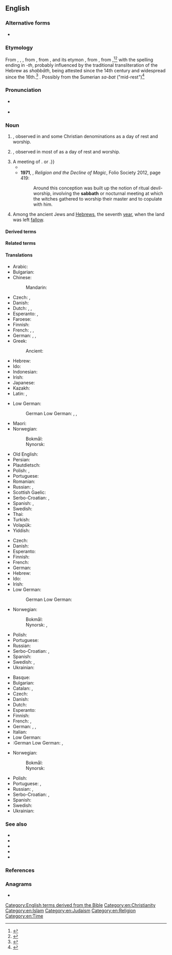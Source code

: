 {{also|sabbath}}
==English==
{{wp}}

===Alternative forms===
* {{l|en|sabbath}}

===Etymology===
From {{inh|en|enm|sabat}}, {{m|enm|sabbat}}, {{m|enm|sabath}}, from {{inh|en|ang|Sabat}}, from {{der|en|fro|sabat}}, {{m|fro|sabbat}} and its etymon {{der|en|la|sabbatum}}, from {{der|en|grc|σάββατον||Sabbath}}, from {{der|en|he|sc=Hebr|שַׁבָּת|tr=shabát||Sabbath}},<ref>{{R:Dictionary.com}}</ref><ref>{{R:MWO}}</ref> with the spelling ending in ''-th'', probably influenced by the traditional transliteration of the Hebrew as ''shabbāth'', being attested since the 14th century and widespread since the 16th.<ref>{{R:Etymonline}}</ref> {{doublet|en|Shabbat}}. Possibly from the Sumerian ''sa-bat'' ("mid-rest")<ref name=ere>{{cite book|author=Pinches, T.G.|editor=Hastings, James|others=Selbie, John A., contrib|title=Encyclopedia of Religion and Ethics|publisher=Charles Scribner's Sons|year=1919|pages=889–891|chapter=Sabbath (Babylonian)|chapter-url=https://archive.org/details/encyclopaediaofr10hast_0/page/888/mode/2up}}</ref>

===Pronunciation===
* {{a|UK|US}} {{IPA|en|/ˈsæbəθ/}}
* {{audio|en|LL-Q1860 (eng)-Vealhurl-Sabbath.wav|Audio (RP)}}

===Noun===
{{en-noun}}

# {{l|en|Saturday}}, observed in {{l|en|Judaism}} and some Christian denominations as a day of rest and worship.
# {{l|en|Sunday}}, observed in most of {{l|en|Christianity}} as a day of rest and worship.
# A meeting of {{l|en|witch|witches}}. {{q|Also called a {{m|en|witches' Sabbath}}, {{m|en|Shabbat}}, {{m|en|sabbat}}{{,}} or {{m|en|black Sabbath}}.}}
#* {{quote-book|1=en|year=1936|author=Rollo Ahmed|title=The Black Art|publisher=Long|location=London|page=112|passage=Witches always anointed themselves with ointments before departing up the chimney to their '''Sabbaths'''. One such ointment was composed of Aconite, Belladonna, Water Parsley, Cinquefoil and Babies' Fat.}}
#* '''1971''', {{w|Keith Thomas (historian)|Keith Thomas}}, ''Religion and the Decline of Magic'', Folio Society 2012, page 419:
#*: Around this conception was built up the notion of ritual devil-worship, involving the '''sabbath''' or nocturnal meeting at which the witches gathered to worship their master and to copulate with him.
# {{lb|en|historical}} Among the ancient Jews and [[Hebrew]]s, the seventh [[year]], when the land was left [[fallow]].
#: {{syn|en|Sabbath year}}

====Derived terms====
{{der4|en
|Sabbath-breaker
|Sabbath breaker
|Sabbathbreaker
|Sabbath-breaking
|Sabbath breaking
|Sabbathbreaking
|Sabbath-keeper
|Sabbath keeper
|Sabbathkeeper
|Sabbath-keeping
|Sabbath keeping
|Sabbathkeeping
|Sabbathless
|Sabbathlike
}}

====Related terms====
{{rel4|en
|sabbat
|Sabbat
|sabbatarian
|Sabbatarian
|sabbatarianism
|Sabbatarianism
|sabbatic
|Sabbatic
|sabbatical
|Sabbatical
|sabbatically
|Sabbatically
|sabbatism
|Sabbatism
|sabbatise
|Sabbatise
|sabbatiser
|Sabbatiser
|sabbatist
|Sabbatist
|sabbatistic
|Sabbatistic
|sabbatistical
|Sabbatistical
|sabbatize
|Sabbatize
|sabbatizer
|Sabbatizer
|shabbat
|Shabbat
|shabbes
|Shabbes
|shabbos
|Shabbos
}}

====Translations====
{{trans-top|Saturday (Judaism, some denominations of Christianity)}}
* Arabic: {{t+|ar|اَلسَّبْت|m}}
* Bulgarian: {{t|bg|шабат|m}}
* Chinese:
*: Mandarin: {{t+|cmn|安息日|tr=ānxīrì|sc=Hani}}
* Czech: {{t+|cs|sabat|m}}, {{t+|cs|šábes|m}}
* Danish: {{t+|da|sabbat|c}}
* Dutch: {{t+|nl|sabbat|m}}, {{t+|nl|sjabbat|m}}, {{t+|nl|sjabbes|m}}
* Esperanto: {{t+|eo|sabato}}, {{t|eo|ŝabato}}
* Faroese: {{t|fo|sabbatur|m}}
* Finnish: {{t+|fi|sapatti}}
* French: {{t+|fr|sabbat|m}}, {{t+|fr|shabbat|m}}, {{t+|fr|chabbat|m}}
* German: {{t+|de|Sabbat|m}}, {{t+|de|Schabbat|m}}, {{t+|de|Schabbes|m}}
* Greek: {{t|el|σάββατο|n}}
*: Ancient: {{t|grc|σάββατον|n}}
* Hebrew: {{t+|he|שַׁבָּת|f|tr=shabát}}
* Ido: {{t+|io|sabato}}
* Indonesian: {{t+|id|sabat}}
* Irish: {{t|ga|Sabóid|f}}
* Japanese: {{t+|ja|安息日|tr=ansokunichi, ansokujitsu, ansokubi}}
* Kazakh: {{t|kk|демалыс күні}}
* Latin: {{t|la|sabbatum|n}}, {{t|la|Hērōdis diēs|f}}
{{trans-mid}}
* Low German: 
*: German Low German: {{t|nds-de|Sabbat|m}}, {{t|nds-de|Schabbat|m}}, {{t|nds-de|Schabbes|m}}
* Maori: {{t|mi|hāpati}}
* Norwegian:
*: Bokmål: {{t|nb|sabbat|m}}
*: Nynorsk: {{t|nn|sabbat|m}}
* Old English: {{t|ang|sabat|m}}
* Persian: {{t|fa|شبات|tr=šabât}}
* Plautdietsch: {{t|pdt|Sabat|m}}
* Polish: {{t+|pl|szabat|m}}, {{t+|pl|szabas|m}}
* Portuguese: {{t+|pt|sabá|m}}
* Romanian: {{t|ro|Șabat|n}}
* Russian: {{t+|ru|шабба́т|m}}, {{t+|ru|суббо́та|f}} {{q|Saturday}}
* Scottish Gaelic: {{t|gd|Sàbaid|f}}
* Serbo-Croatian: {{t|sh|сабат|m|sc=Cyrl}}, {{t+|sh|sabat|m}}
* Spanish: {{t+|es|sábado|m}}, {{t|es|sabbat|m}}
* Swedish: {{t+|sv|sabbat|c}}
* Thai: {{t|th|สะบาโต}}
* Turkish: {{t|tr|Şabat}}
* Volapük: {{t+|vo|jabat}}
* Yiddish: {{t+|yi|שבת|m|tr=shabes|sc=Hebr}}
{{trans-bottom}}

{{trans-top|Sunday (most denominations of Christianity)}}
* Czech: {{t+|cs|neděle|f}}
* Danish: {{t+|da|søndag|c}}
* Esperanto: {{t+|eo|dimanĉo}}
* Finnish: {{t+|fi|sapatti}}
* French: {{t+|fr|dimanche|m}}
* German: {{t+|de|Sonntag|m}}
* Hebrew: {{t+|he|יוֹם רִאשׁוֹן|m|tr=yom rishón}}
* Ido: {{t+|io|sundio}}
* Irish: {{t|ga|Sabóid|f}}
* Low German: 
*: German Low German: {{t|nds-de|Sünndag|m}}
* Norwegian:
*: Bokmål: {{t+|nb|søndag|m}}
*: Nynorsk: {{t+|nn|sundag|m}}, {{t+|nn|søndag|m}}
{{trans-mid}}
* Polish: {{t+|pl|niedziela|f}}
* Portuguese: {{t+|pt|domingo|m}}
* Russian: {{t+|ru|воскресе́нье|n}}
* Serbo-Croatian: {{t|sh|недеља|f|sc=Cyrl}}, {{t+|sh|nedelja|f}}
* Spanish: {{t+|es|domingo|m}}
* Swedish: {{t+|sv|söndag|c}}, {{t+|sv|sabbat|c}}
* Ukrainian: {{t+|uk|неділя|f}}
{{trans-bottom}}

{{trans-top|witches' Sabbath}}
* Basque: {{t+|eu|akelarre}}
* Bulgarian: {{t|bg|сборище на вещици}}
* Catalan: {{t+|ca|aquelarre}}, {{t+|ca|akelarre}}
* Czech: {{t+|cs|sabat|m}}
* Danish: {{t|da|heksesabbat|c}}
* Dutch: {{t+|nl|heksensabbat|m}}
* Esperanto: {{t|eo|sabatorgio}}
* Finnish: {{t|fi|noitasapatti}}
* French: {{t+|fr|sabbat|m}}, {{t|fr|esba}}
* German: {{t+|de|Hexensabbat|m}}, {{t|de|Hexentanz|m}}, {{t|de|Teufelstanz|m}}
* Italian: {{t|it|sabba|m}}
* Low German: 
* :German Low German: {{t|nds-de|Hexensabbat|m}},
{{trans-mid}}
* Norwegian:
*: Bokmål: {{t|nb|heksesabbat|m}}
*: Nynorsk: {{t|nn|heksesabbat|m}}
* Polish: {{t+|pl|sabat|m}}
* Portuguese: {{t|pt|sabbat}}, {{t+|pt|sabá|m}}
* Russian: {{t+|ru|ша́ба́ш|m}}, {{t|ru|[[ша́ба́ш]] [[ведьма|ведьм]]|m}}
* Serbo-Croatian: {{t|sh|врзино коло|n|sc=Cyrl}}, {{t+|sh|vrzino kolo|n}}
* Spanish: {{t+|es|aquelarre|m}}
* Swedish: {{t|sv|häxsabbat|c}}
* Ukrainian: {{t+|uk|ша́баш|m}}
{{trans-bottom}}

===See also===
* {{l|en|Gregorian calendar}}
* {{l|en|Jewish calendar}}
* {{l|en|Julian calendar}}
* {{l|en|Jumu'ah}}
* {{l|en|Islamic calendar}}

===References===
<references/>

===Anagrams===
* {{anagrams|en|a=aabbhst|Shabbat|shabbat}}

[[Category:English terms derived from the Bible]]
[[Category:en:Christianity]]
[[Category:en:Islam]]
[[Category:en:Judaism]]
[[Category:en:Religion]]
[[Category:en:Time]]